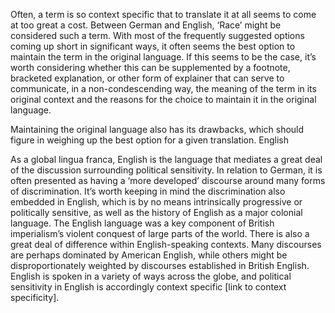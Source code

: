 
Often, a term is so context specific that to translate it at all seems to come at too great a cost. Between German and English, ‘Race’ might be considered such a term. With most of the frequently suggested options coming up short in significant ways, it often seems the best option to maintain the term in the original language. If this seems to be the case, it’s worth considering whether this can be supplemented by a footnote, bracketed explanation, or other form of explainer that can serve to communicate, in a non-condescending way, the meaning of the term in its original context and the reasons for the choice to maintain it in the original language.

Maintaining the original language also has its drawbacks, which should figure in weighing up the best option for a given translation.
English

As a global lingua franca, English is the language that mediates a great deal of the discussion surrounding political sensitivity. In relation to German, it is often presented as having a ‘more developed’ discourse around many forms of discrimination. It’s worth keeping in mind the discrimination also embedded in English, which is by no means intrinsically progressive or politically sensitive, as well as the history of English as a major colonial language. The English language was a key component of British imperialism’s violent conquest of large parts of the world.
There is also a great deal of difference within English-speaking contexts. Many discourses are perhaps dominated by American English, while others might be disproportionately weighted by discourses established in British English. English is spoken in a variety of ways across the globe, and political sensitivity in English is accordingly context specific [link to context specificity].
